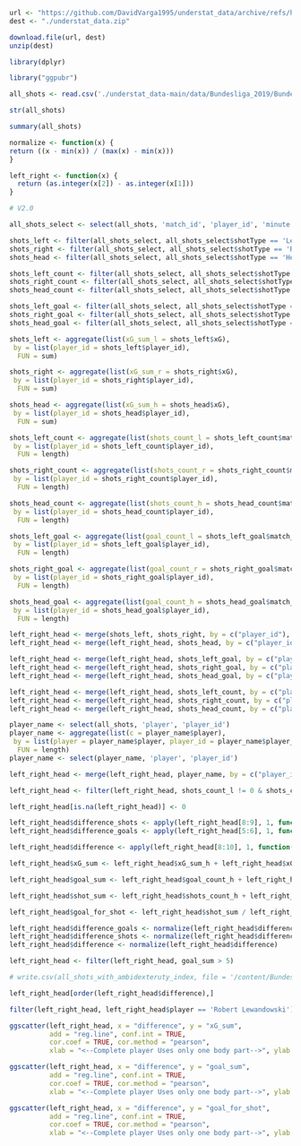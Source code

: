 ```{r}
url <- "https://github.com/DavidVarga1995/understat_data/archive/refs/heads/main.zip"
dest <- "./understat_data.zip"

download.file(url, dest)
unzip(dest)
```

```{r}
library(dplyr)
```

```{r}
library("ggpubr")
```

```{r}
all_shots <- read.csv('./understat_data-main/data/Bundesliga_2019/Bundesliga_shots_2019.csv')
```

```{r}
str(all_shots)
```

```{r}
summary(all_shots)
```

```{r}
normalize <- function(x) {
return ((x - min(x)) / (max(x) - min(x)))
}
```

```{r}
left_right <- function(x) {
  return (as.integer(x[2]) - as.integer(x[1]))
}
```

```{r}
# V2.0

all_shots_select <- select(all_shots, 'match_id', 'player_id', 'minute', 'situation', 'X', 'Y', 'shotType', 'result', 'xG')

shots_left <- filter(all_shots_select, all_shots_select$shotType == 'LeftFoot')
shots_right <- filter(all_shots_select, all_shots_select$shotType == 'RightFoot')
shots_head <- filter(all_shots_select, all_shots_select$shotType == 'Head')

shots_left_count <- filter(all_shots_select, all_shots_select$shotType == 'LeftFoot')
shots_right_count <- filter(all_shots_select, all_shots_select$shotType == 'RightFoot')
shots_head_count <- filter(all_shots_select, all_shots_select$shotType == 'Head')

shots_left_goal <- filter(all_shots_select, all_shots_select$shotType == 'LeftFoot' & all_shots_select$result == 'Goal')
shots_right_goal <- filter(all_shots_select, all_shots_select$shotType == 'RightFoot' & all_shots_select$result == 'Goal')
shots_head_goal <- filter(all_shots_select, all_shots_select$shotType == 'Head' & all_shots_select$result == 'Goal')

shots_left <- aggregate(list(xG_sum_l = shots_left$xG),
 by = list(player_id = shots_left$player_id),
  FUN = sum)

shots_right <- aggregate(list(xG_sum_r = shots_right$xG),
 by = list(player_id = shots_right$player_id),
  FUN = sum)

shots_head <- aggregate(list(xG_sum_h = shots_head$xG),
 by = list(player_id = shots_head$player_id),
  FUN = sum) 

shots_left_count <- aggregate(list(shots_count_l = shots_left_count$match_id),
 by = list(player_id = shots_left_count$player_id),
  FUN = length)

shots_right_count <- aggregate(list(shots_count_r = shots_right_count$match_id),
 by = list(player_id = shots_right_count$player_id),
  FUN = length)

shots_head_count <- aggregate(list(shots_count_h = shots_head_count$match_id),
 by = list(player_id = shots_head_count$player_id),
  FUN = length) 

shots_left_goal <- aggregate(list(goal_count_l = shots_left_goal$match_id),
 by = list(player_id = shots_left_goal$player_id),
  FUN = length)

shots_right_goal <- aggregate(list(goal_count_r = shots_right_goal$match_id),
 by = list(player_id = shots_right_goal$player_id),
  FUN = length)

shots_head_goal <- aggregate(list(goal_count_h = shots_head_goal$match_id),
 by = list(player_id = shots_head_goal$player_id),
  FUN = length) 

left_right_head <- merge(shots_left, shots_right, by = c("player_id"), all = TRUE)
left_right_head <- merge(left_right_head, shots_head, by = c("player_id"), all = TRUE)

left_right_head <- merge(left_right_head, shots_left_goal, by = c("player_id"), all = TRUE)
left_right_head <- merge(left_right_head, shots_right_goal, by = c("player_id"), all = TRUE)
left_right_head <- merge(left_right_head, shots_head_goal, by = c("player_id"), all = TRUE)

left_right_head <- merge(left_right_head, shots_left_count, by = c("player_id"), all = TRUE)
left_right_head <- merge(left_right_head, shots_right_count, by = c("player_id"), all = TRUE)
left_right_head <- merge(left_right_head, shots_head_count, by = c("player_id"), all = TRUE)

player_name <- select(all_shots, 'player', 'player_id')
player_name <- aggregate(list(c = player_name$player),
 by = list(player = player_name$player, player_id = player_name$player_id),
  FUN = length)
player_name <- select(player_name, 'player', 'player_id')

left_right_head <- merge(left_right_head, player_name, by = c("player_id"), all = TRUE)

left_right_head <- filter(left_right_head, shots_count_l != 0 & shots_count_r != 0)

left_right_head[is.na(left_right_head)] <- 0

left_right_head$difference_shots <- apply(left_right_head[8:9], 1, function(x) left_right(x))
left_right_head$difference_goals <- apply(left_right_head[5:6], 1, function(x) left_right(x))

left_right_head$difference <- apply(left_right_head[8:10], 1, function(x) sd(x))

left_right_head$xG_sum <- left_right_head$xG_sum_h + left_right_head$xG_sum_l + left_right_head$xG_sum_r

left_right_head$goal_sum <- left_right_head$goal_count_h + left_right_head$goal_count_l + left_right_head$goal_count_r

left_right_head$shot_sum <- left_right_head$shots_count_h + left_right_head$shots_count_l + left_right_head$shots_count_r

left_right_head$goal_for_shot <- left_right_head$shot_sum / left_right_head$goal_sum

left_right_head$difference_goals <- normalize(left_right_head$difference_goals)
left_right_head$difference_shots <- normalize(left_right_head$difference_shots)
left_right_head$difference <- normalize(left_right_head$difference)

left_right_head <- filter(left_right_head, goal_sum > 5)
```

```{r}
# write.csv(all_shots_with_ambidexteruty_index, file = '/content/Bundesliga_shots_2019_with_ambidexterity_v2.csv')
```

```{r}
left_right_head[order(left_right_head$difference),]
```

```{r}
filter(left_right_head, left_right_head$player == 'Robert Lewandowski')
```

```{r}
ggscatter(left_right_head, x = "difference", y = "xG_sum", 
          add = "reg.line", conf.int = TRUE, 
          cor.coef = TRUE, cor.method = "pearson",
          xlab = "<--Complete player Uses only one body part-->", ylab = "xG sum of a player")
```

```{r}
ggscatter(left_right_head, x = "difference", y = "goal_sum", 
          add = "reg.line", conf.int = TRUE, 
          cor.coef = TRUE, cor.method = "pearson",
          xlab = "<--Complete player Uses only one body part-->", ylab = "Goal sum of a player")
```

```{r}
ggscatter(left_right_head, x = "difference", y = "goal_for_shot", 
          add = "reg.line", conf.int = TRUE, 
          cor.coef = TRUE, cor.method = "pearson",
          xlab = "<--Complete player Uses only one body part-->", ylab = "Goal for shot")
```

